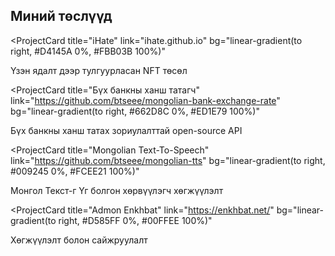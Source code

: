 ## Миний төслүүд

<ProjectCard
  title="iHate"
  link="ihate.github.io"
  bg="linear-gradient(to right, #D4145A 0%, #FBB03B 100%)"
>
 Үзэн ядалт дээр тулгуурласан NFT төсөл
</ProjectCard>

<ProjectCard
  title="Бүх банкны ханш татагч"
  link="https://github.com/btseee/mongolian-bank-exchange-rate"
  bg="linear-gradient(to right, #662D8C 0%, #ED1E79 100%)"
>
  Бүх банкны ханш татах зориулалттай open-source API
</ProjectCard>

<ProjectCard
  title="Mongolian Text-To-Speech"
  link="https://github.com/btseee/mongolian-tts"
  bg="linear-gradient(to right, #009245 0%, #FCEE21 100%)"
>
  Монгол Текст-г Үг болгон хөрвүүлэгч хөгжүүлэлт
</ProjectCard>

<ProjectCard
  title="Admon Enkhbat"
  link="https://enkhbat.net/"
  bg="linear-gradient(to right, #D585FF 0%, #00FFEE 100%)"
>
  Хөгжүүлэлт болон сайжруулалт
</ProjectCard>

